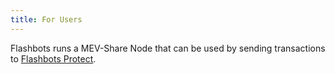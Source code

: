 ```yaml
---
title: For Users
---
```



<WhatIsMevShare />

Flashbots runs a MEV-Share Node that can be used by sending transactions to [Flashbots Protect](/flashbots-protect/rpc/quick-start).